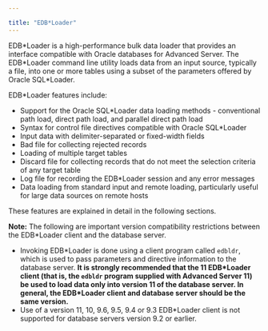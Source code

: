 ---

title: "EDB*Loader"
---

<div id="edb_loader" class="registered_link"></div>

EDB\*Loader is a high-performance bulk data loader that provides an interface compatible with Oracle databases for Advanced Server. The EDB\*Loader command line utility loads data from an input source, typically a file, into one or more tables using a subset of the parameters offered by Oracle SQL*Loader.

EDB*Loader features include:

- Support for the Oracle SQL*Loader data loading methods - conventional path load, direct path load, and parallel direct path load
- Syntax for control file directives compatible with Oracle SQL*Loader
- Input data with delimiter-separated or fixed-width fields
- Bad file for collecting rejected records
- Loading of multiple target tables
- Discard file for collecting records that do not meet the selection criteria of any target table
- Log file for recording the EDB*Loader session and any error messages
- Data loading from standard input and remote loading, particularly useful for large data sources on remote hosts

These features are explained in detail in the following sections.

**Note:** The following are important version compatibility restrictions between the EDB*Loader client and the database server.

- Invoking EDB\*Loader is done using a client program called `edbldr`, which is used to pass parameters and directive information to the database server. **It is strongly recommended that the 11 EDB\*Loader client (that is, the `edbldr` program supplied with Advanced Server 11) be used to load data only into version 11 of the database server. In general, the EDB\*Loader client and database server should be the same version.**
- Use of a version 11, 10, 9.6, 9.5, 9.4 or 9.3 EDB*Loader client is not supported for database servers version 9.2 or earlier.